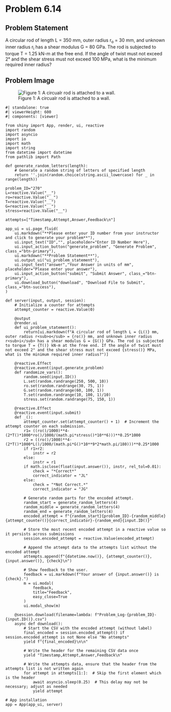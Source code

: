 # Problem 6.14 {.unnumbered}

## Problem Statement

A circular rod of length L = 350 mm, outer radius r<sub>o</sub> = 30 mm, and unknown inner radius r<sub>i</sub> has a shear modulus G = 80 GPa. The rod is subjected to torque T = 1.25 kN-m at the free end. If the angle of twist must not exceed 2° and the shear stress must not exceed 100 MPa, what is the minimum required inner radius?

## Problem Image

![Figure 1: A circualr rod is attached to a wall.](images/270.png){fig-alt="A circular rod is attached to a wall. The rod has length L and an inner radius r[i] and outer radius r[o]. The torque is apllied at the free end."}

```shinylive-python
#| standalone: true
#| viewerHeight: 600
#| components: [viewer]

from shiny import App, render, ui, reactive
import random
import asyncio
import io
import math
import string
from datetime import datetime
from pathlib import Path

def generate_random_letters(length):
    # Generate a random string of letters of specified length
    return ''.join(random.choice(string.ascii_lowercase) for _ in range(length)) 

problem_ID="270"
L=reactive.Value("__")
ro=reactive.Value("__")
T=reactive.Value("__")
G=reactive.Value("__")
stress=reactive.Value("__")

attempts=["Timestamp,Attempt,Answer,Feedback\n"]

app_ui = ui.page_fluid(
    ui.markdown("**Please enter your ID number from your instructor and click to generate your problem**"),
    ui.input_text("ID","", placeholder="Enter ID Number Here"),
    ui.input_action_button("generate_problem", "Generate Problem", class_="btn-primary"),
    ui.markdown("**Problem Statement**"),
    ui.output_ui("ui_problem_statement"),
    ui.input_text("answer","Your Answer in units of mm", placeholder="Please enter your answer"),
    ui.input_action_button("submit", "Submit Answer", class_="btn-primary"),
    ui.download_button("download", "Download File to Submit", class_="btn-success"),
)

def server(input, output, session):
    # Initialize a counter for attempts
    attempt_counter = reactive.Value(0)

    @output
    @render.ui
    def ui_problem_statement():
        return[ui.markdown(f"A circular rod of length L = {L()} mm, outer radius r<sub>o</sub> = {ro()} mm, and unknown inner radius r<sub>i</sub> has a shear modulus G = {G()} GPa. The rod is subjected to torque T = {T()} kN-m at the free end. If the angle of twist must not exceed 2° and the shear stress must not exceed {stress()} MPa, what is the minimum required inner radius?")]
    
    @reactive.Effect
    @reactive.event(input.generate_problem)
    def randomize_vars():
        random.seed(input.ID())
        L.set(random.randrange(250, 500, 10))
        ro.set(random.randrange(30, 75, 1))
        G.set(random.randrange(60, 100, 1))
        T.set(random.randrange(10, 100, 1)/10)
        stress.set(random.randrange(75, 150, 1))
        
    @reactive.Effect
    @reactive.event(input.submit)
    def _():
        attempt_counter.set(attempt_counter() + 1)  # Increment the attempt counter on each submission.
        r1= ((ro()/1000)**4-(2*T()*1000*ro()/1000/(math.pi*stress()*10**6)))**0.25*1000
        r2 = ((ro()/1000)**4-(2*T()*1000*L()/1000/(math.pi*G()*10**9*2*math.pi/180)))**0.25*1000
        if r1>r2:
            instr = r2
        else:
            instr = r1
        if math.isclose(float(input.answer()), instr, rel_tol=0.01):
            check = "*Correct*"
            correct_indicator = "JL"
        else:
            check = "*Not Correct.*"
            correct_indicator = "JG"

        # Generate random parts for the encoded attempt.
        random_start = generate_random_letters(4)
        random_middle = generate_random_letters(4)
        random_end = generate_random_letters(4)
        encoded_attempt = f"{random_start}{problem_ID}-{random_middle}{attempt_counter()}{correct_indicator}-{random_end}{input.ID()}"

        # Store the most recent encoded attempt in a reactive value so it persists across submissions
        session.encoded_attempt = reactive.Value(encoded_attempt)

        # Append the attempt data to the attempts list without the encoded attempt
        attempts.append(f"{datetime.now()}, {attempt_counter()}, {input.answer()}, {check}\n")

        # Show feedback to the user.
        feedback = ui.markdown(f"Your answer of {input.answer()} is {check}.")
        m = ui.modal(
            feedback,
            title="Feedback",
            easy_close=True
        )
        ui.modal_show(m)

    @session.download(filename=lambda: f"Problem_Log-{problem_ID}-{input.ID()}.csv")
    async def download():
        # Start the CSV with the encoded attempt (without label)
        final_encoded = session.encoded_attempt() if session.encoded_attempt is not None else "No attempts"
        yield f"{final_encoded}\n\n"
        
        # Write the header for the remaining CSV data once
        yield "Timestamp,Attempt,Answer,Feedback\n"
        
        # Write the attempts data, ensure that the header from the attempts list is not written again
        for attempt in attempts[1:]:  # Skip the first element which is the header
            await asyncio.sleep(0.25)  # This delay may not be necessary; adjust as needed
            yield attempt

# App installation
app = App(app_ui, server)
```
